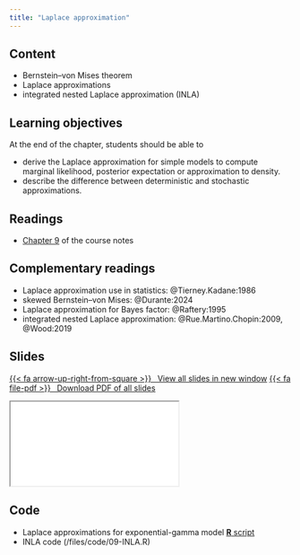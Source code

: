 ```yaml
---
title: "Laplace approximation"
---
```



## Content

- Bernstein--von Mises theorem
- Laplace approximations
- integrated nested Laplace approximation (INLA)

## Learning objectives

At the end of the chapter, students should be able to

- derive the Laplace approximation for simple models to compute marginal likelihood, posterior expectation or approximation to density.
- describe the difference between deterministic and stochastic approximations.



## Readings

- [Chapter 9](https://lbelzile.github.io/MATH80601A/laplace.html) of the course notes


## Complementary readings

- Laplace approximation use in statistics: @Tierney.Kadane:1986
- skewed Bernstein--von Mises: @Durante:2024
- Laplace approximation for Bayes factor: @Raftery:1995
- integrated nested Laplace approximation: @Rue.Martino.Chopin:2009, @Wood:2019


## Slides


<p class="text-center"><a class="btn btn-success btn-lg" target="_blank" href="../slides/bayesmod-slides9.html">{{< fa arrow-up-right-from-square >}} &ensp;View all slides in new window</a> <a class="btn btn-success btn-lg" target="_blank" href="../slides/bayesmod-slides9.pdf" role="button">{{< fa file-pdf >}} &ensp;Download PDF of all slides</a></p>


<div class="ratio ratio-16x9">
<iframe class="slide-deck" src="../slides/bayesmod-slides9.html"></iframe>
</div>



## Code

- Laplace approximations for exponential-gamma model [**R** script](/files/code/09-laplace.R)
- INLA code (/files/code/09-INLA.R)
